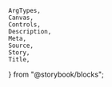     ArgTypes,
    Canvas,
    Controls,
    Description,
    Meta,
    Source,
    Story,
    Title,
} from "@storybook/blocks";


<Meta of={stories} />
<Title of={stories} />
<Description of={DatePicker} />

## Example

<Canvas
    sourceState="shown"
    of={stories.Default}
/>

## Props

<ArgTypes of={DatePicker} />
